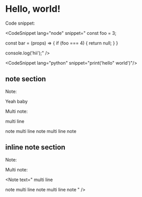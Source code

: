 # Hello, world!

Code snippet:

<CodeSnippet lang="node" snippet="
const foo = 3;

const bar = (props) => {
  if (foo === 4) {
    return null;
  }
}

console.log('hii');" />

<CodeSnippet lang="python" snippet="print('hello world')"/>

<CodeSnippet lang="python" snippet="print('hello\" world')"/>

## note section

Note:

<Note>Yeah baby</Note>

Multi note:

<Note>
multi line

note multi line note multi line note
</Note>

## inline note section

Note:

<Note text="Yeah baby" />

Multi note:

<Note text="
multi line

note multi line note multi line note
" />
